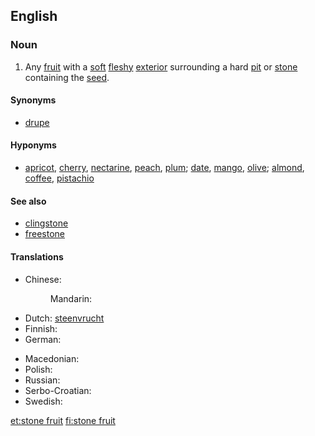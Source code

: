 {{wikipedia|Drupe}}
==English==

===Noun===
{{en-noun|sg=[[stone]] [[fruit]]}}

# Any [[fruit]] with a [[soft]] [[fleshy]] [[exterior]] surrounding a hard [[pit]] or [[stone]] containing the [[seed]].

====Synonyms====
* [[drupe]]

====Hyponyms====
* [[apricot]], [[cherry]], [[nectarine]], [[peach]], [[plum]]; [[date]], [[mango]], [[olive]]; [[almond]], [[coffee]], [[pistachio]]

====See also====
* [[clingstone]]
* [[freestone]]

====Translations====
{{trans-top|fruit with soft flesh and a hard pit}}
* Chinese:
*: Mandarin: {{t-|cmn|核果|tr=héguǒ|sc=Hani}}
* Dutch: [[steenvrucht]] {{f}}
* Finnish: {{t+|fi|luumarja}}
* German: {{t+|de|Steinfrucht|f}}
{{trans-mid}}
* Macedonian: {{t|mk|јаткасто овошје|n|tr=játkasto óvošje|sc=Cyrl}}
* Polish: {{t-|pl|pestkowiec|m}}
* Russian: {{t|ru|костянка|f|tr=kostjánka|sc=Cyrl}}
* Serbo-Croatian: {{t|sh|koštunica|xs=Serbo-Croatian}}
* Swedish: {{t|sv|stenfrukt|c}}
{{trans-bottom}}

[[et:stone fruit]]
[[fi:stone fruit]]